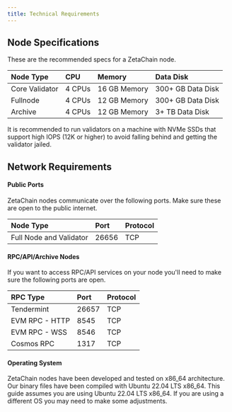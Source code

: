 ```yaml
---
title: Technical Requirements
---
```


## Node Specifications

These are the recommended specs for a ZetaChain node.

| Node Type       | CPU    | Memory       | Data Disk         |
| :-------------- | :----- | :----------- | :---------------- |
| Core Validator  | 4 CPUs | 16 GB Memory | 300+ GB Data Disk |
| Fullnode        | 4 CPUs | 12 GB Memory | 300+ GB Data Disk |
| Archive         | 4 CPUs | 12 GB Memory | 3+ TB Data Disk   |

It is recommended to run validators on a machine with NVMe SSDs that support
high IOPS (12K or higher) to avoid falling behind and getting the validator jailed.

## Network Requirements

#### Public Ports

ZetaChain nodes communicate over the following ports. Make sure these are open
to the public internet.

| Node Type               | Port  | Protocol |
| :---------------------- | :---- | :------- |
| Full Node and Validator | 26656 | TCP      |

#### RPC/API/Archive Nodes

If you want to access RPC/API services on your node you'll need to make sure the
following ports are open.

| RPC Type       | Port  | Protocol |
| :------------- | :---  | :------- |
| Tendermint     | 26657 | TCP      |
| EVM RPC - HTTP | 8545  | TCP      |
| EVM RPC - WSS  | 8546  | TCP      |
| Cosmos RPC     | 1317  | TCP      |

#### Operating System

ZetaChain nodes have been developed and tested on x86_64 architecture. Our
binary files have been compiled with Ubuntu 22.04 LTS x86_64. This guide assumes
you are using Ubuntu 22.04 LTS x86_64. If you are using a different OS you may
need to make some adjustments.
